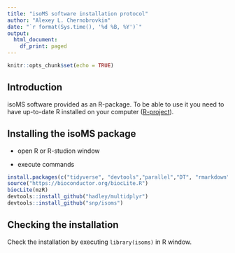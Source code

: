 ```yaml
---
title: "isoMS software installation protocol"
author: "Alexey L. Chernobrovkin"
date: "`r format(Sys.time(), '%d %B, %Y')`"
output:
  html_document:
    df_print: paged
---
```


```r
knitr::opts_chunk$set(echo = TRUE)
```

## Introduction

isoMS software provided as an R-package. To be able to use it you need to have
up-to-date R installed on your computer ([R-project](http://r-project.org)).

## Installing the isoMS package

- open R or R-studion window

- execute commands
  
```r
install.packages(c("tidyverse", "devtools","parallel","DT", "rmarkdown"))
source("https://bioconductor.org/biocLite.R")
biocLite(mzR)
devtools::install_github("hadley/multidplyr")
devtools::install_github("snp/isoms")
```

## Checking the installation

Check the installation by executing `library(isoms)` in R window.
